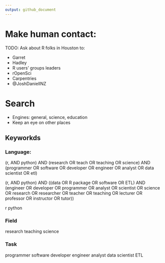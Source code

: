 ```yaml
---
output: github_document
---
```


# Make human contact:

TODO: Ask about R folks in Houston to:

* Garret
* Hadley
* R users' groups leaders
* rOpenSci
* Carpentries
* @JoshDaniellNZ

# Search

* Engines: general, science, education
* Keep an eye on other places

## Keyworkds

### Language:

(r, AND python) AND (research OR teach OR teaching OR science) AND (programmer OR software OR developer OR engineer OR analyst OR data scientist OR etl)

(r, AND python) AND ((data OR R package OR software OR ETL) AND (engineer OR developer OR programmer OR analyst OR scientist OR science OR research OR researcher OR teacher OR teaching OR lecturer OR professor OR instructor OR tutor))

r
python

### Field

research
teaching
science

### Task

programmer
software
developer
engineer
analyst
data scientist
ETL

